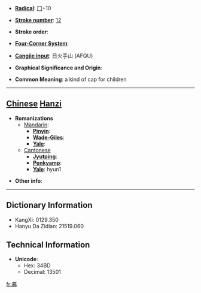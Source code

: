 * '''[[Wiktionary:Chinese radical index| Radical]]''': [[Wiktionary:Chinese radical index 冂|冂]]+10

* '''[[Wiktionary:Chinese total strokes index|Stroke number]]''': [[Wiktionary:Chinese total strokes index 12|12]]

* '''Stroke order''': 

* '''[[Wiktionary:Chinese four corner index|Four-Corner System]]''': 

* '''[[Wiktionary:Chinese Cangjie index|Cangjie input]]''': 日火手山 (AFQU)

* '''Graphical Significance and Origin''': 

* '''Common Meaning''': a kind of cap for children

----

== [[Chinese]] [[Hanzi]] ==

* '''Romanizations'''
** [[Mandarin]]:
*** '''[[Pinyin]]''': 
*** '''[[Wade-Giles]]''': 
*** '''[[Yale]]''': 
**[[Cantonese]]
***'''[[Jyutping]]''':
***'''[[Penkyamp]]''': 
***'''[[Yale]]''': hyun1

* '''Other info''': 

----

== Dictionary Information ==

* KangXi: 0129.350
* Hanyu Da Zidian: 21519.060

== Technical Information ==

* '''Unicode''':
** Hex: 34BD
** Decimal: 13501

[[fr:㒽]]